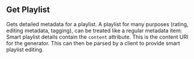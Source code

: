 
## Get Playlist

<OperationInfo method='get' path='/playlists/{playlistID}' />

Gets detailed metadata for a playlist. A playlist for many purposes (rating, editing metadata, tagging), can be treated like a regular metadata item:
Smart playlist details contain the `content` attribute. This is the content URI for the generator. This can then be parsed by a client to provide smart playlist editing.

